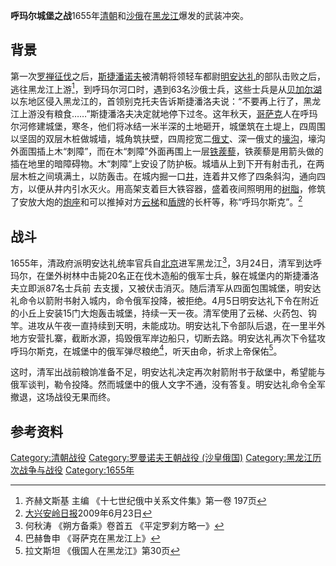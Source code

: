 {{Infobox Military Conflict
|conflict=呼玛尔城堡之战 
|partof= 
|image=[[File:Cumarkart.jpg|200px]]
|caption=
|date=1655年
|place=[[黑龙江|黑龙江]]右岸（现[[中国|中国]][[黑龙江省|黑龙江省]]境内）
|casus=
|territory=
|result=[[清朝|清朝]]撤退
|combatant1=[[大清|大清]]
|combatant2=[[俄羅斯沙皇國|俄羅斯沙皇國]]
|commander1=[[明安达礼|明安达礼]]
|commander2=[[斯捷潘诺夫|斯捷潘诺夫]]
|strength1=[[清军|清军]]1000人<br />民兵9000人<br />15门[[大炮|大炮]]
|strength2=500名[[哥萨克|哥萨克]]人<br />3门大炮
|casualties1=不明
|casualties2=107死亡
|notes=
}}
'''呼玛尔城堡之战'''1655年[[清朝|清朝]]和[[沙俄|沙俄]]在[[黑龙江|黑龙江]]爆发的武装冲突。 
== 背景 ==
第一次[[罗禅征伐|罗禅征伐]]之后，[[斯捷潘诺夫|斯捷潘诺夫]]被清朝将领轻车都尉[[明安达礼|明安达礼]]的部队击败之后，逃往黑龙江上游<ref>齐赫文斯基 主编 《十七世纪俄中关系文件集》第一卷 197页</ref>，到呼玛尔河口时，遇到63名沙俄士兵，这些士兵是从[[贝加尔湖|贝加尔湖]]以东地区侵入黑龙江的，首领别克托夫告诉斯捷潘洛夫说：“不要再上行了，黑龙江上游没有粮食……”斯捷潘洛夫决定就地停下过冬。这年秋天，[[哥萨克|哥萨克]]人在呼玛尔河修建城堡，寒冬，他们将冰结一米半深的土地砸开，城堡筑在土堤上，四周围以坚固的双层木桩做城墙，城角筑扶壁，四周挖宽二[[俄丈|俄丈]]、深一俄丈的[[壕沟|壕沟]]，壕沟外面围插上木“刺障”，而在木“刺障”外面再围上一层[[铁|铁]][[蒺藜|蒺藜]]，铁蒺藜是用箭头做的插在地里的暗障碍物。木“刺障”上安设了防护板。城墙从上到下开有射击孔，在两层木桩之间填满土，以防轰击。在城内掘一口[[井|井]]，连着井又修了四条斜沟，通向四方，以便从井内引水灭火。用高架支着巨大铁容器，盛着夜间照明用的[[树脂|树脂]]，修筑了安放大炮的[[炮座|炮座]]和可以推掉对方[[云梯|云梯]]和[[盾牌|盾牌]]的长杆等，称“呼玛尔斯克”。<ref>[[大兴安岭日报|大兴安岭日报]]2009年6月23日{{cite web |url=http://paper.dxalrb.com/page/9/2009-06-23/A08/59051245726616390.pdf |title=存档副本 |accessdate=2013-05-16 |deadurl=yes |archiveurl=https://web.archive.org/web/20160516163854/http://paper.dxalrb.com/page/9/2009-06-23/A08/59051245726616390.pdf |archivedate=2016-05-16 }}</ref>
== 战斗 ==
1655年，清政府派明安达礼统率官兵自[[北京|北京]]进军黑龙江<ref>何秋涛 《朔方备乘》卷首五 《平定罗刹方略一》</ref>，3月24日，清军到达呼玛尔，在堡外树林中击毙20名正在伐木造船的俄军士兵，躲在城堡内的斯捷潘洛夫立即派87名士兵前
去支援，又被伏击消灭。随后清军从四面包围城堡，明安达礼命令以箭附书射入城内，命令俄军投降，被拒绝。4月5日明安达礼下令在附近的小丘上安装15门大炮轰击城堡，持续一天一夜。清军使用了云梯、火药包、钩竿。进攻从午夜一直持续到天明，未能成功。明安达礼下令部队后退，在一里半外地方安营扎寨，截断水源，捣毁俄军岸边船只，切断去路。明安达礼再次下令猛攻呼玛尔斯克，在城堡中的俄军弹尽粮绝<ref>巴赫鲁申 《哥萨克在黑龙江上》</ref>，听天由命，祈求上帝保佑<ref>拉文斯坦 《俄国人在黑龙江》第30页</ref>。

这时，清军出战前粮饷准备不足，明安达礼决定再次射箭附书于敌堡中，希望能与俄军谈判，勒令投降。然而城堡中的俄人文字不通，没有答复。明安达礼命令全军撤退，这场战役无果而终。

== 参考资料 ==

{{Reflist}}

[[Category:清朝战役|Category:清朝战役]]
[[Category:罗曼诺夫王朝战役_(沙皇俄国)|Category:罗曼诺夫王朝战役 (沙皇俄国)]]
[[Category:黑龙江历次战争与战役|Category:黑龙江历次战争与战役]]
[[Category:1655年|Category:1655年]]
